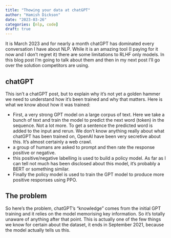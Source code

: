 ```yaml
---
title: "Thowing your data at chatGPT"
author: "Hamish Dickson"
date: "2023-03-26"
categories: [nlp, code]
draft: true
---
```


It is March 2023 and for nearly a month chatGPT has dominated every conversation I have about NLP. While it is an amazing tool (I paying for it now and I don't regret it) there are some limitations to RLHF only models. In this blog post I'm going to talk about them and then in my next post I'll go over the solution competitors are using.

## chatGPT

This isn't a chatGPT post, but to explain why it's not yet a golden hammer we need to understand how it's been trained and why that matters. Here is what we know about how it was trained:

- First, a very strong GPT model on a large corpus of text. Here we take a bunch of text and train the model to predict the next word (token) in the sequence. Not a lot more. To get a sentence the predicted word is added to the input and rerun. We don't know anything really about what chatGPT has been trained on, OpenAI have been very secretive about this. It's almost certainly a web crawl.
- a group of humans are asked to prompt and then rate the response positive or negative.
- this positive/negative labelling is used to build a policy model. As far as I can tell not much has been disclosed about this model, it's probably a BERT or something similar.
- Finally the policy model is used to train the GPT model to produce more positive responses using PPO.

## The problem

So here's the problem, chatGPT's "knowledge" comes from the initial GPT training and it relies on the model memorising key information. So it's totally unaware of anything after that point. This is actually one of the few things we know for certain about the dataset, it ends in September 2021, because the model actually tells us this.

